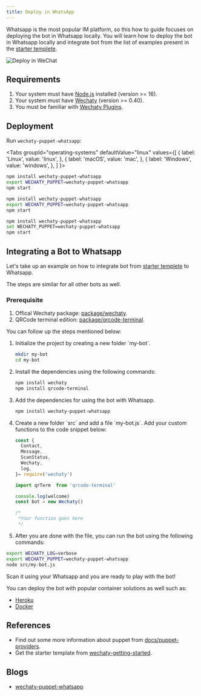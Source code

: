 ```yaml
---
title: Deploy in WhatsApp
---
```


Whatsapp  is the most popular IM platform, so this how to guide focuses on deploying the bot in Whatsapp locally. You will learn how to deploy the bot in Whatsapp locally and integrate bot from the list of examples present in the [starter templete](https://github.com/wechaty/wechaty-getting-started).

![Deploy in WeChat](../../static/img/docs/howto/deploy-whatsapp/deploy-whatsapp.webp)

## Requirements

1. Your system must have [Node.js](https://nodejs.org/en/download/package-manager/) installed (version >= 16).
2. Your system must have [Wechaty](https://github.com/wechaty/wechaty) (version >= 0.40).
3. You must be familiar with [Wechaty Plugins](https://www.npmjs.com/package/wechaty-plugin-contrib).

## Deployment

Run `wechaty-puppet-whatsapp`:

<!-- MDX import -->

<Tabs
  groupId="operating-systems"
  defaultValue="linux"
  values={[
    { label: 'Linux',   value: 'linux', },
    { label: 'macOS',   value: 'mac', },
    { label: 'Windows', value: 'windows', },
  ]
}>

<TabItem value="linux">

```sh
npm install wechaty-puppet-whatsapp
export WECHATY_PUPPET=wechaty-puppet-whatsapp
npm start
```

</TabItem>
<TabItem value="mac">

```sh
npm install wechaty-puppet-whatsapp
export WECHATY_PUPPET=wechaty-puppet-whatsapp
npm start
```

</TabItem>
<TabItem value="windows">

```sh
npm install wechaty-puppet-whatsapp
set WECHATY_PUPPET=wechaty-puppet-whatsapp
npm start
```

</TabItem>
</Tabs>

## Integrating a Bot to Whatsapp

Let's take up an example on how to integrate bot from [starter templete](https://github.com/wechaty/wechaty-getting-started) to Whatsapp.

The steps are similar for all other bots as well.

### Prerequisite

1. Offical Wechaty package: [package/wechaty](https://www.npmjs.com/package/wechaty).
2. QRCode terminal edition: [package/qrcode-terminal](https://www.npmjs.com/package/qrcode-terminal).

You can follow up the steps mentioned below:

<ol><li> Initialize the project by creating a new folder `my-bot`.</li>

```bash
mkdir my-bot
cd my-bot
```

<li> Install the dependencies using the following commands:</li>

```bash
npm install wechaty
npm install qrcode-terminal
```

<li> Add the dependencies for using the bot with Whatsapp.</li>

```bash
npm install wechaty-puppet-whatsapp
```

<li> Create a new folder `src` and add a file `my-bot.js`. Add your custom functions to the code snippet below:</li>

```ts
const {
  Contact,
  Message,
  ScanStatus,
  Wechaty,
  log,
}= require('wechaty')

import qrTerm  from 'qrcode-terminal'

console.log(welcome)
const bot = new Wechaty()

/*
 *Your function goes here
 */
```

<li> After you are done with the file, you can run the bot using the following commands:</li></ol>

```bash
export WECHATY_LOG=verbose
export WECHATY_PUPPET=wechaty-puppet-whatsapp
node src/my-bot.js
```

Scan it using your Whatsapp and you are ready to play with the bot!

You can deploy the bot with popular container solutions as well such as:

* [Heroku](#a)
* [Docker](#b)

## References

* Find out some more information about puppet from [docs/puppet-providers](https://wechaty.js.org/docs/puppet-providers/).
* Get the starter template from [wechaty-getting-started](https://github.com/wechaty/wechaty-getting-started).

## Blogs

* [wechaty-puppet-whatsapp](https://wechaty.js.org/2021/02/15/publishment-of-wechaty-whatsapp-puppet)

